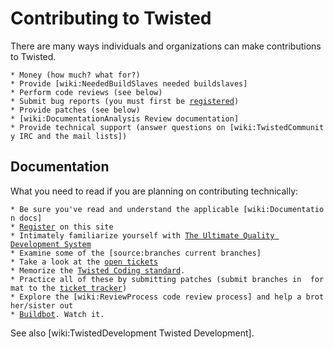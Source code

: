 = Contributing to Twisted =

There are many ways individuals and organizations can make contributions to Twisted.
 * Money (how much? what for?)
 * Provide [wiki:NeededBuildSlaves needed buildslaves]
 * Perform code reviews (see below)
 * Submit bug reports (you must first be [http://twistedmatrix.com/trac/register registered])
 * Provide patches (see below)
 * [wiki:DocumentationAnalysis Review documentation]
 * Provide technical support (answer questions on [wiki:TwistedCommunity IRC and the mail lists])

== Documentation ==

What you need to read if you are planning on contributing technically:
 * Be sure you've read and understand the applicable [wiki:Documentation docs] 
 * [http://twistedmatrix.com/trac/register Register] on this site
 * Intimately familiarize yourself with [http://divmod.org/trac/wiki/UltimateQualityDevelopmentSystem The Ultimate Quality Development System]
 * Examine some of the [source:branches current branches]
 * Take a look at the [http://twistedmatrix.com/trac/report open tickets]
 * Memorize the [http://twistedmatrix.com/trac/browser/trunk/doc/development/policy/coding-standard.xhtml?format=raw Twisted Coding standard].
 * Practice all of these by submitting patches (submit branches in {{{diff -u}}} format to the [http://twistedmatrix.com/trac/newticket ticket tracker])
 * Explore the [wiki:ReviewProcess code review process] and help a brother/sister out
 * [http://buildbot.twistedmatrix.com/ Buildbot]. Watch it.

See also [wiki:TwistedDevelopment Twisted Development].